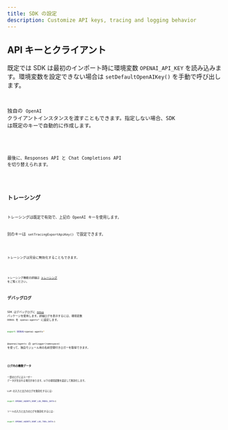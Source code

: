 ```yaml
---
title: SDK の設定
description: Customize API keys, tracing and logging behavior
---
```



## API キーとクライアント

既定では SDK は最初のインポート時に環境変数 `OPENAI_API_KEY` を読み込みます。環境変数を設定できない場合は `setDefaultOpenAIKey()` を手動で呼び出します。

<Code
  lang="typescript"
  code={setDefaultOpenAIKeyExample}
  title="既定の OpenAI キーを設定"
/>

独自の `OpenAI` クライアントインスタンスを渡すこともできます。指定しない場合、SDK は既定のキーで自動的に作成します。

<Code
  lang="typescript"
  code={setDefaultOpenAIClientExample}
  title="既定の OpenAI クライアントを設定"
/>

最後に、Responses API と Chat Completions API を切り替えられます。

<Code lang="typescript" code={setOpenAIAPIExample} title="OpenAI API を設定" />

## トレーシング

トレーシングは既定で有効で、上記の OpenAI キーを使用します。

別のキーは `setTracingExportApiKey()` で設定できます。

<Code
  lang="typescript"
  code={setTracingExportApiKeyExample}
  title="トレーシングのエクスポート API キーを設定"
/>

トレーシングは完全に無効化することもできます。

<Code
  lang="typescript"
  code={setTracingDisabledExample}
  title="トレーシングを無効化"
/>

トレーシング機能の詳細は [トレーシング](/openai-agents-js/ja/guides/tracing) をご覧ください。

## デバッグログ

SDK はデバッグログに [`debug`](https://www.npmjs.com/package/debug) パッケージを使用します。詳細ログを表示するには、環境変数 `DEBUG` を `openai-agents*` に設定します。

```bash
export DEBUG=openai-agents*
```

`@openai/agents` の `getLogger(namespace)` を使って、独自モジュール用の名前空間付きロガーを取得できます。

<Code lang="typescript" code={getLoggerExample} title="ロガーの取得" />

### ログ内の機微データ

一部のログにはユーザー データが含まれる場合があります。以下の環境変数を設定して無効化します。

LLM の入力と出力のログを無効化するには:

```bash
export OPENAI_AGENTS_DONT_LOG_MODEL_DATA=1
```

ツールの入力と出力のログを無効化するには:

```bash
export OPENAI_AGENTS_DONT_LOG_TOOL_DATA=1
```
